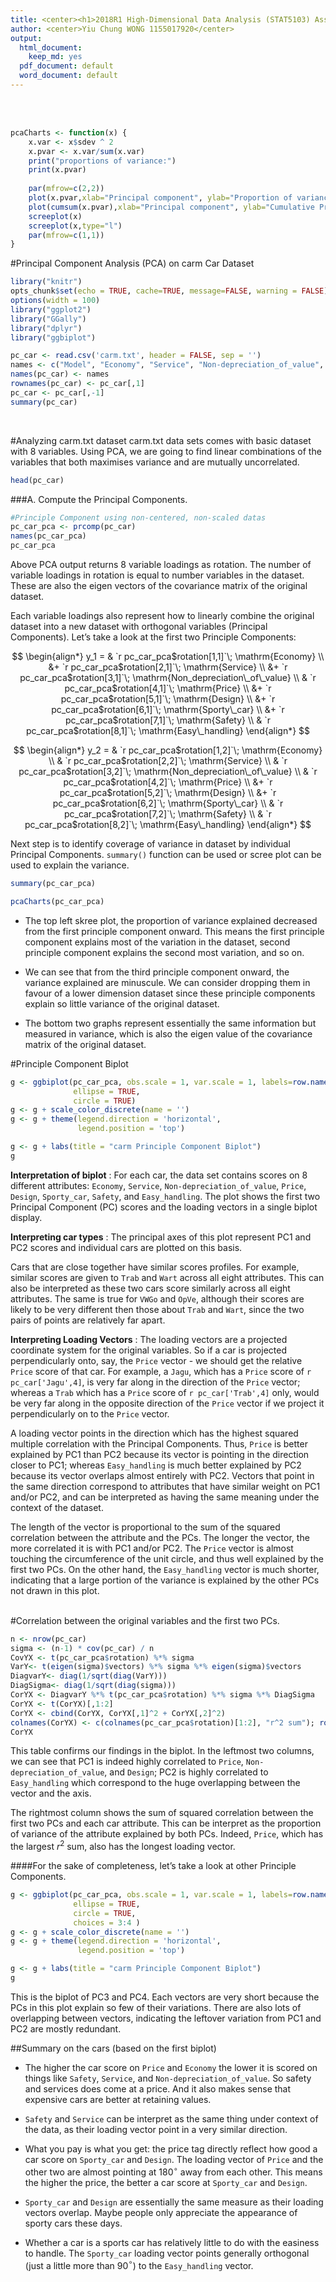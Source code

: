 ```yaml
---
title: <center><h1>2018R1 High-Dimensional Data Analysis (STAT5103) Assignment 3</h1></center><br />
author: <center>Yiu Chung WONG 1155017920</center>
output:
  html_document:
    keep_md: yes
  pdf_document: default
  word_document: default
--- 
```

<br />
<br />

```r
pcaCharts <- function(x) {
    x.var <- x$sdev ^ 2
    x.pvar <- x.var/sum(x.var)
    print("proportions of variance:")
    print(x.pvar)
    
    par(mfrow=c(2,2))
    plot(x.pvar,xlab="Principal component", ylab="Proportion of variance explained", ylim=c(0,1), type='b')
    plot(cumsum(x.pvar),xlab="Principal component", ylab="Cumulative Proportion of variance explained", ylim=c(0,1), type='b')
    screeplot(x)
    screeplot(x,type="l")
    par(mfrow=c(1,1))
}
```

#Principal Component Analysis (PCA) on carm Car Dataset

```r
library("knitr")
opts_chunk$set(echo = TRUE, cache=TRUE, message=FALSE, warning = FALSE)
options(width = 100)
library("ggplot2")
library("GGally")
library("dplyr")
library("ggbiplot")
```

```r
pc_car <- read.csv('carm.txt', header = FALSE, sep = '')
names <- c("Model", "Economy", "Service", "Non-depreciation_of_value", "Price", "Design", "Sporty_car", "Safety", "Easy_handling")
names(pc_car) <- names
rownames(pc_car) <- pc_car[,1]
pc_car <- pc_car[,-1]
summary(pc_car)
```
<br />

#Analyzing carm.txt dataset
carm.txt data sets comes with basic dataset with 8 variables. Using PCA, we are going to find linear combinations of the variables that both maximises variance and are mutually uncorrelated.
```r
head(pc_car)
```


###A. Compute the Principal Components. <br />

```r
#Principle Component using non-centered, non-scaled datas
pc_car_pca <- prcomp(pc_car)
names(pc_car_pca)
pc_car_pca
```

Above PCA output returns 8 variable loadings as rotation. The number of variable loadings in rotation is equal to number variables in the dataset. These are also the eigen vectors of the covariance matrix of the original dataset.

Each variable loadings also represent how to linearly combine the original dataset into a new dataset with orthogonal variables (Principal Components). Let's take a look at the first two Principle Components:

$$
\begin{align*}
y_1 = 
    & `r pc_car_pca$rotation[1,1]`\;  \mathrm{Economy} \\
    &+ `r pc_car_pca$rotation[2,1]`\;  \mathrm{Service}    \\
    &+ `r pc_car_pca$rotation[3,1]`\;  \mathrm{Non_depreciation\_of\_value} \\
    & `r pc_car_pca$rotation[4,1]`\;  \mathrm{Price} \\
    &+ `r pc_car_pca$rotation[5,1]`\;  \mathrm{Design}   \\
    &+ `r pc_car_pca$rotation[6,1]`\;  \mathrm{Sporty\_car}  \\
    &+ `r pc_car_pca$rotation[7,1]`\;  \mathrm{Safety}  \\
    & `r pc_car_pca$rotation[8,1]`\;  \mathrm{Easy\_handling}  
\end{align*}
$$

$$
\begin{align*}
y_2 = 
    & `r pc_car_pca$rotation[1,2]`\;  \mathrm{Economy} \\
    & `r pc_car_pca$rotation[2,2]`\;  \mathrm{Service}    \\
    & `r pc_car_pca$rotation[3,2]`\;  \mathrm{Non_depreciation\_of\_value} \\
    & `r pc_car_pca$rotation[4,2]`\;  \mathrm{Price} \\
    &+ `r pc_car_pca$rotation[5,2]`\;  \mathrm{Design}   \\
    &+ `r pc_car_pca$rotation[6,2]`\;  \mathrm{Sporty\_car}  \\
    & `r pc_car_pca$rotation[7,2]`\;  \mathrm{Safety}  \\
    & `r pc_car_pca$rotation[8,2]`\;  \mathrm{Easy\_handling}  
\end{align*}
$$

Next step is to identify coverage of variance in dataset by individual Principal Components. `summary()` function can be used or scree plot can be used to explain the variance.
```r
summary(pc_car_pca)
```

```r
pcaCharts(pc_car_pca)
```

* The top left skree plot, the proportion of variance explained decreased from the first principle component onward. This means the first principle component explains most of the variation in the dataset, second principle component explains the second most variation, and so on. 

* We can see that from the third principle component onward, the variance explained are minuscule. We can consider dropping them in favour of a lower dimension dataset since these principle components explain so little variance of the original dataset.

* The bottom two graphs represent essentially the same information but measured in variance, which is also the eigen value of the covariance matrix of the original dataset.

#Principle Component Biplot
```r
g <- ggbiplot(pc_car_pca, obs.scale = 1, var.scale = 1, labels=row.names(pc_car),
              ellipse = TRUE, 
              circle = TRUE)
g <- g + scale_color_discrete(name = '')
g <- g + theme(legend.direction = 'horizontal', 
               legend.position = 'top')

g <- g + labs(title = "carm Principle Component Biplot")
g
```

**Interpretation of biplot** : For each car, the data set contains scores on 8 different attributes: `Economy`, `Service`, `Non-depreciation_of_value`, `Price`, `Design`, `Sporty_car`, `Safety`, and `Easy_handling`. The plot shows the first two Principal Component (PC) scores and the loading vectors in a single biplot display.

**Interpreting car types** : The principal axes of this plot represent PC1 and PC2 scores and individual cars are plotted on this basis.

Cars that are close together have similar scores profiles. For example, similar scores are given to `Trab` and `Wart` across all eight attributes. This can also be interpreted as these two cars score similarly across all eight attributes. The same is true for `VWGo` and `OpVe`, although their scores are likely to be very different then those about `Trab` and `Wart`, since the two pairs of points are relatively far apart.

**Interpreting Loading Vectors** : The loading vectors are a projected coordinate system for the original variables. So if a car is projected perpendicularly onto, say, the `Price` vector - we should get the relative `Price` score of that car. For example, a `Jagu`, which has a `Price` score of `r pc_car['Jagu',4]`, is very far along in the direction of the `Price` vector; whereas a `Trab` which has a `Price` score of `r pc_car['Trab',4]` only, would be very far along in the opposite direction of the `Price` vector if we project it perpendicularly on to the `Price` vector.

A loading vector points in the direction which has the highest squared multiple correlation with the Principal Components. Thus, `Price` is better explained by PC1 than PC2 because its vector is pointing in the direction closer to PC1; whereas `Easy_handling` is much better explained by PC2 because its vector overlaps almost entirely with PC2. Vectors that point in the same direction correspond to attributes that have similar weight on PC1 and/or PC2, and can be interpreted as having the same meaning under the context of the dataset. 

The length of the vector is proportional to the sum of the squared correlation between the attribute and the PCs. The longer the vector, the more correlated it is with PC1 and/or PC2. The `Price` vector is almost touching the circumference of the unit circle, and thus well explained by the first two PCs. On the other hand, the `Easy_handling` vector is much shorter, indicating that a large portion of the variance is explained by the other PCs not drawn in this plot.  
<br />

#Correlation between the original variables and the first two PCs.
```r
n <- nrow(pc_car)
sigma <- (n-1) * cov(pc_car) / n
CovYX <- t(pc_car_pca$rotation) %*% sigma
VarY<- t(eigen(sigma)$vectors) %*% sigma %*% eigen(sigma)$vectors
DiagvarY<- diag(1/sqrt(diag(VarY)))
DiagSigma<- diag(1/sqrt(diag(sigma)))
CorYX <- DiagvarY %*% t(pc_car_pca$rotation) %*% sigma %*% DiagSigma
CorYX <- t(CorYX)[,1:2]
CorYX <- cbind(CorYX, CorYX[,1]^2 + CorYX[,2]^2)
colnames(CorYX) <- c(colnames(pc_car_pca$rotation)[1:2], "r^2 sum"); rownames(CorYX) <- colnames(pc_car)
CorYX
```

This table confirms our findings in the biplot. In the leftmost two columns, we can see that PC1 is indeed highly correlated to `Price`, `Non-depreciation_of_value`, and `Design`; PC2 is highly correlated to `Easy_handling` which correspond to the huge overlapping between the vector and the axis. 

The rightmost column shows the sum of squared correlation between the first two PCs and each car attribute. This can be interpret as the proportion of variance of the attribute explained by both PCs. Indeed, `Price`, which has the largest $r^{2}$ sum, also has the longest loading vector. 

####For the sake of completeness, let's take a look at other Principle Components.
```r
g <- ggbiplot(pc_car_pca, obs.scale = 1, var.scale = 1, labels=row.names(pc_car),
              ellipse = TRUE, 
              circle = TRUE,
              choices = 3:4 )
g <- g + scale_color_discrete(name = '')
g <- g + theme(legend.direction = 'horizontal', 
               legend.position = 'top')

g <- g + labs(title = "carm Principle Component Biplot")
g
```

This is the biplot of PC3 and PC4. Each vectors are very short because the PCs in this plot explain so few of their variations. There are also lots of overlapping between vectors, indicating the leftover variation from PC1 and PC2 are mostly redundant.


##Summary on the cars (based on the first biplot)

* The higher the car score on `Price` and `Economy` the lower it is scored on things like `Safety`,  `Service`,  and `Non-depreciation_of_value`. So safety and services does come at a price. And it also makes sense that expensive cars are better at retaining values.

* `Safety` and `Service` can be interpret as the same thing under context of the data, as their loading vector point in a very similar direction.

* What you pay is what you get: the price tag directly reflect how good a car score on `Sporty_car` and `Design`. The loading vector of `Price` and the other two are almost pointing at 180$^\circ$ away from each other. This means the higher the price, the better a car score at  `Sporty_car` and `Design`.

* `Sporty_car` and `Design` are essentially the same measure as their loading vectors overlap. Maybe people only appreciate the appearance of sporty cars these days.

* Whether a car is a sports car has relatively little to do with the easiness to handle. The `Sporty_car` loading vector points generally orthogonal (just a little more than 90$^\circ$) to the `Easy_handling` vector. 